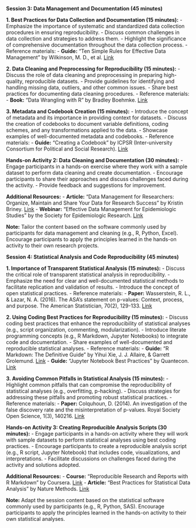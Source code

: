 **Session 3: Data Management and Documentation (45 minutes)**
  
  **1. Best Practices for Data Collection and Documentation (15 minutes):**
  - Emphasize the importance of systematic and standardized data collection procedures in ensuring reproducibility.
- Discuss common challenges in data collection and strategies to address them.
- Highlight the significance of comprehensive documentation throughout the data collection process.
- Reference materials:
  - **Guide:** "Ten Simple Rules for Effective Data Management" by Wilkinson, M. D., et al. [Link](https://journals.plos.org/ploscompbiol/article?id=10.1371/journal.pcbi.1004525)

**2. Data Cleaning and Preprocessing for Reproducibility (15 minutes):**
  - Discuss the role of data cleaning and preprocessing in preparing high-quality, reproducible datasets.
- Provide guidelines for identifying and handling missing data, outliers, and other common issues.
- Share best practices for documenting data cleaning procedures.
- Reference materials:
  - **Book:** "Data Wrangling with R" by Bradley Boehmke. [Link](https://bradleyboehmke.github.io/data_wrangling/)

**3. Metadata and Codebook Creation (15 minutes):**
  - Introduce the concept of metadata and its importance in providing context for datasets.
- Discuss the creation of codebooks to document variable definitions, coding schemes, and any transformations applied to the data.
- Showcase examples of well-documented metadata and codebooks.
- Reference materials:
  - **Guide:** "Creating a Codebook" by ICPSR (Inter-university Consortium for Political and Social Research). [Link](https://www.icpsr.umich.edu/web/pages/portal/ICPSR/curation/datamanagement/codebook.html)

**Hands-on Activity 2: Data Cleaning and Documentation (30 minutes):**
  - Engage participants in a hands-on exercise where they work with a sample dataset to perform data cleaning and create documentation.
- Encourage participants to share their approaches and discuss challenges faced during the activity.
- Provide feedback and suggestions for improvement.

**Additional Resources:**
  - **Article:** "Data Management for Researchers: Organize, Maintain and Share Your Data for Research Success" by Kristin Briney. [Link](https://www.ncbi.nlm.nih.gov/pmc/articles/PMC3672722/)
- **Webinar:** "Effective Data Management for Epidemiologic Studies" by the Society for Epidemiologic Research. [Link](https://www.youtube.com/watch?v=ngB2RBUf0zU)

**Note:** Tailor the content based on the software commonly used by participants for data management and cleaning (e.g., R, Python, Excel). Encourage participants to apply the principles learned in the hands-on activity to their own research projects.


**Session 4: Statistical Analysis and Code Reproducibility (45 minutes)**
  
  **1. Importance of Transparent Statistical Analysis (15 minutes):**
  - Discuss the critical role of transparent statistical analysis in reproducibility.
- Emphasize the need for clear and well-documented statistical methods to facilitate replication and validation of results.
- Introduce the concept of open statistical practices.
- Reference materials:
  - **Paper:** Wasserstein, R. L., & Lazar, N. A. (2016). The ASA's statement on p-values: Context, process, and purpose. The American Statistician, 70(2), 129-133. [Link](https://www.tandfonline.com/doi/full/10.1080/00031305.2016.1154108)

**2. Using Coding Best Practices for Reproducibility (15 minutes):**
   - Discuss coding best practices that enhance the reproducibility of statistical analyses (e.g., script organization, commenting, modularization).
   - Introduce literate programming concepts (e.g., R Markdown, Jupyter Notebooks) to integrate code and documentation.
   - Share examples of well-documented and reproducible statistical analyses.
   - Reference materials:
     - **Guide:** "R Markdown: The Definitive Guide" by Yihui Xie, J. J. Allaire, & Garrett Grolemund. [Link](https://bookdown.org/yihui/rmarkdown/)
     - **Guide:** "Jupyter Notebook Best Practices" by Quantecon. [Link](https://quantecon.org/jupyter.html)

**3. Avoiding Common Pitfalls in Statistical Analysis (15 minutes):**
   - Highlight common pitfalls that can compromise the reproducibility of statistical analyses (e.g., overfitting, p-hacking).
   - Discuss strategies for addressing these pitfalls and promoting robust statistical practices.
   - Reference materials:
     - **Paper:** Colquhoun, D. (2014). An investigation of the false discovery rate and the misinterpretation of p-values. Royal Society Open Science, 1(3), 140216. [Link](https://royalsocietypublishing.org/doi/full/10.1098/rsos.140216)

**Hands-on Activity 3: Creating Reproducible Analysis Scripts (30 minutes):**
   - Engage participants in a hands-on activity where they will work with sample datasets to perform statistical analyses using best coding practices.
   - Encourage participants to create a reproducible analysis script (e.g., R script, Jupyter Notebook) that includes code, visualizations, and interpretations.
   - Facilitate discussions on challenges faced during the activity and solutions adopted.

**Additional Resources:**
   - **Course:** "Reproducible Research and Reports with R Markdown" by Coursera. [Link](https://www.coursera.org/learn/reproducible-research)
   - **Article:** "Best Practices for Statistical Data Analysis" by Nature Methods. [Link](https://www.nature.com/articles/nmeth.2613)

**Note:** Adapt the session content based on the statistical software commonly used by participants (e.g., R, Python, SAS). Encourage participants to apply the principles learned in the hands-on activity to their own statistical analyses.